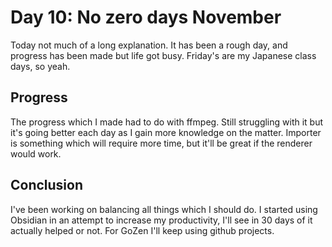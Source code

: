 # Day 10: No zero days November

Today not much of a long explanation. It has been a rough day, and progress has been made but life got busy. Friday's are my Japanese class days, so yeah.

## Progress

The progress which I made had to do with ffmpeg. Still struggling with it but it's going better each day as I gain more knowledge on the matter. Importer is something which will require more time, but it'll be great if the renderer would work.

## Conclusion

I've been working on balancing all things which I should do. I started using Obsidian in an attempt to increase my productivity, I'll see in 30 days of it actually helped or not. For GoZen I'll keep using github projects.
